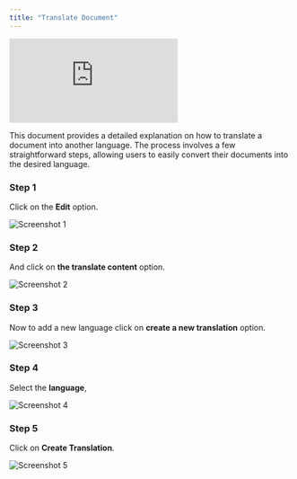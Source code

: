 ```yaml
---
title: "Translate Document"
---
```


<iframe
  src="https://app.trupeer.ai/embed?slug=wbDUK9"
  className="w-full aspect-video rounded-lg overflow-hidden"
  frameborder="0"
  allowfullscreen="true"
></iframe>

This document provides a detailed explanation on how to translate a document into another language. The process involves a few straightforward steps, allowing users to easily convert their documents into the desired language.

### Step 1

Click on the **Edit** option.

![Screenshot 1](images/translate-document/image1.jpg)

### Step 2

And click on **the translate content** option.

![Screenshot 2](images/translate-document/image2.jpg)

### Step 3

Now to add a new language click on **create a new translation** option.

![Screenshot 3](images/translate-document/image3.jpg)

### Step 4

Select the **language**,

![Screenshot 4](images/translate-document/image4.jpg)

### Step 5

Click on **Create Translation**.

![Screenshot 5](images/translate-document/image5.jpg)
